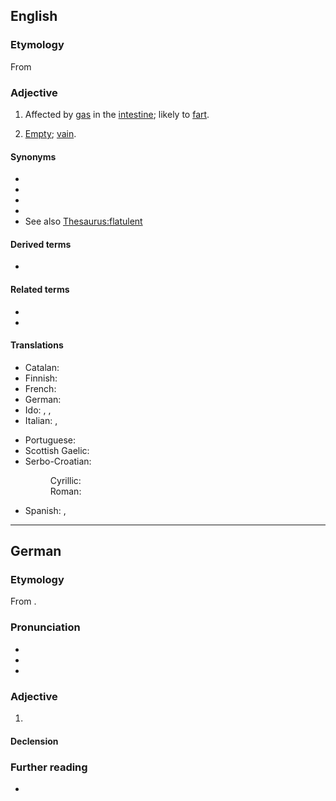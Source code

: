 ==English==

===Etymology===
{{PIE root|en|bʰleh₁|id=blow}}
From {{etyl|frm|en}} {{m|frm|flatulent}}

===Adjective===
{{en-adj}}

# Affected by [[gas]] in the [[intestine]]; likely to [[fart]].
# {{lb|en|obsolete}} [[empty|Empty]]; [[vain]].

====Synonyms====
* {{l|en|windy}}
* {{l|en|gassy}}
* {{l|en|breezy}}
* {{l|en|curmurring}}
* See also [[Thesaurus:flatulent]]

====Derived terms====
* {{l|en|flatulently}}

====Related terms====
* {{l|en|flatulence}}
* {{l|en|flatulate}}

====Translations====
{{trans-top|affected by gas in the intestine}}
* Catalan: {{t+|ca|flatulent}}
* Finnish: {{t|fi|ilmavaivainen}}
* French: {{t+|fr|flatulent}}
* German: {{t+|de|flatulent}}
* Ido: {{t+|io|flatulenta}}, {{t+|io|flatuoza}}, {{t+|io|flatuema}}
* Italian: {{t|it|flatulente}}, {{t|it|flatulento}}
{{trans-mid}}
* Portuguese: {{t|pt|flatulento}}
* Scottish Gaelic: {{t|gd|gaothach}}
* Serbo-Croatian:
*: Cyrillic: {{t|sh|на̏дӯт}}
*: Roman: {{t+|sh|nȁdūt}}
* Spanish: {{t|es|flatulente}}, {{t|es|flatulento}}
{{trans-bottom}}

----

==German==

===Etymology===
From {{bor|de|fr|}}.

===Pronunciation===
* {{IPA|[flatuˈlɛnt]|lang=de}}
* {{hyph|fla|tu|lent|lang=de}}
* {{audio|De-flatulent.ogg|Audio|lang=de}}

===Adjective===
{{de-adj|flatulenter|flatulentesten}}

# {{l|en|flatulent}}

====Declension====
{{de-decl-adj|flatulent|flatulenter|flatulentest}}

===Further reading===
* {{R:Duden}}
